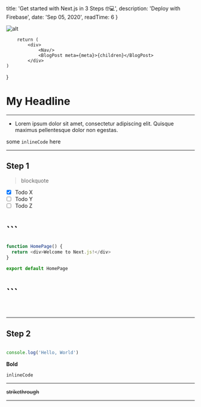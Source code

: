 
  title: 'Get started with Next.js in 3 Steps 🤓💻',
  description: 'Deploy with Firebase',
  date: 'Sep 05, 2020',
  readTime: 6
}

![alt](https://mdx-logo.now.sh)

        return (
            <div>
                <Nav/>
                <BlogPost meta={meta}>{children}</BlogPost>
            </div>
    )
}




# My Headline
---

- Lorem ipsum dolor sit amet, consectetur adipiscing elit. Quisque maximus pellentesque dolor non egestas.

some `inlineCode` here


***
## Step 1
> blockquote

- [x] Todo X
- [ ] Todo Y
- [ ] Todo Z

<div>

<style jsx>{`
    .main {
        margin: 0;
        padding-left: 5rem;
        font-family: "roboto";
        background: #333;
        font-size: 2rem;
        display: flex;
        flex-direction: column;
        justify-content: center;
        color: yellow;
        }

    h1 {
    color: white;
    }

`}</style>

<main className="main">

<h1>```</h1>

```javascript
function HomePage() {
  return <div>Welcome to Next.js!</div>
}

export default HomePage
```

<h1>```</h1>

</main>

</div>
&nbsp;

***
## Step 2

```javascript

console.log('Hello, World')

```
**Bold**

`inlineCode`

---

~~strikethrough~~

***
